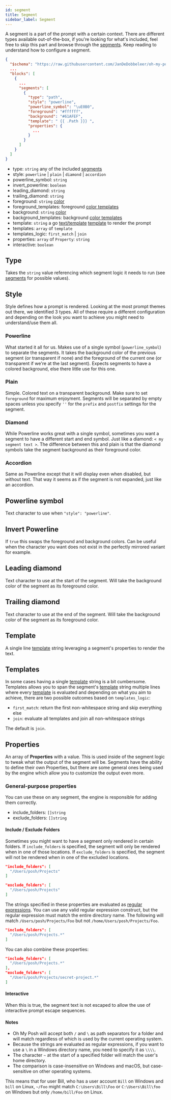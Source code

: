 ```yaml
---
id: segment
title: Segment
sidebar_label: Segment
---
```


A segment is a part of the prompt with a certain context. There are different types available out-of-the-box, if you're
looking for what's included, feel free to skip this part and browse through the [segments][segments]. Keep reading to
understand how to configure a segment.

```json
{
  "$schema": "https://raw.githubusercontent.com/JanDeDobbeleer/oh-my-posh/main/themes/schema.json",
  ...
  "blocks": [
    {
      ...
      "segments": [
        {
          "type": "path",
          "style": "powerline",
          "powerline_symbol": "\uE0B0",
          "foreground": "#ffffff",
          "background": "#61AFEF",
          "template": " {{ .Path }}} ",
          "properties": {
            ...
          }
        }
      ]
    }
  ]
}
```

- type: `string` any of the included [segments][segments]
- style: `powerline` | `plain` | `diamond` | `accordion`
- powerline_symbol: `string`
- invert_powerline: `boolean`
- leading_diamond: `string`
- trailing_diamond: `string`
- foreground: `string` [color][colors]
- foreground_templates: foreground [color templates][color-templates]
- background: `string` [color][colors]
- background_templates: background [color templates][color-templates]
- template: `string` a go [text/template][go-text-template] [template][templates] to render the prompt
- templates: `array` of `template`
- templates_logic: `first_match` | `join`
- properties: `array` of `Property`: `string`
- interactive: `boolean`

## Type

Takes the `string` value referencing which segment logic it needs to run (see [segments][segments] for possible values).

## Style

Style defines how a prompt is rendered. Looking at the most prompt
themes out there, we identified 3 types. All of these require a different configuration and depending on the look
you want to achieve you might need to understand/use them all.

### Powerline

What started it all for us. Makes use of a single symbol (`powerline_symbol`) to separate the segments. It takes the
background color of the previous segment (or transparent if none) and the foreground of the current one (or transparent
if we're at the last segment). Expects segments to have a colored background, else there little use for this one.

### Plain

Simple. Colored text on a transparent background. Make sure to set `foreground` for maximum enjoyment.
Segments will be separated by empty spaces unless you specify `''` for the `prefix` and `postfix` settings for the segment.

### Diamond

While Powerline works great with a single symbol, sometimes you want a segment to have a different start and end symbol.
Just like a diamond: `< my segment text >`. The difference between this and plain is that the diamond symbols take the
segment background as their foreground color.

### Accordion

Same as Powerline except that it will display even when disabled, but without text. That way it seems
as if the segment is not expanded, just like an accordion.

## Powerline symbol

Text character to use when `"style": "powerline"`.

## Invert Powerline

If `true` this swaps the foreground and background colors. Can be useful when the character you want does not exist
in the perfectly mirrored variant for example.

## Leading diamond

Text character to use at the start of the segment. Will take the background color of the segment as
its foreground color.

## Trailing diamond

Text character to use at the end of the segment. Will take the background color of the segment as its foreground color.

## Template

A single line [template][templates] string leveraging a segment's properties to render the text.

## Templates

In some cases having a single [template][templates] string is a bit cumbersome. Templates allows you to span the
segment's [template][templates] string multiple lines where every [template][templates] is evaluated and depending
on what you aim to achieve, there are two possible outcomes based on `templates_logic`:

- `first_match`: return the first non-whitespace string and skip everything else
- `join`: evaluate all templates and join all non-whitespace strings

The default is `join`.

## Properties

An array of **Properties** with a value. This is used inside of the segment logic to tweak what the output of the segment
will be. Segments have the ability to define their own Properties, but there are some general ones being used by the
engine which allow you to customize the output even more.

### General-purpose properties

You can use these on any segment, the engine is responsible for adding them correctly.

- include_folders: `[]string`
- exclude_folders: `[]string`

#### Include / Exclude Folders

Sometimes you might want to have a segment only rendered in certain folders. If `include_folders` is specified,
the segment will only be rendered when in one of those locations. If `exclude_folders` is specified, the segment
will not be rendered when in one of the excluded locations.

```json
"include_folders": [
  "/Users/posh/Projects"
]
```

```json
"exclude_folders": [
  "/Users/posh/Projects"
]
```

The strings specified in these properties are evaluated as [regular expressions][regex]. You
can use any valid regular expression construct, but the regular expression must match the entire directory
name. The following will match `/Users/posh/Projects/Foo` but not `/home/Users/posh/Projects/Foo`.

```json
"include_folders": [
  "/Users/posh/Projects.*"
]
```

You can also combine these properties:

```json
"include_folders": [
  "/Users/posh/Projects.*"
],
"exclude_folders": [
  "/Users/posh/Projects/secret-project.*"
]
```

#### Interactive

When this is true, the segment text is not escaped to allow the use of interactive prompt escape sequences.

#### Notes

- Oh My Posh will accept both `/` and `\` as path separators for a folder and will match regardless of which
is used by the current operating system.
- Because the strings are evaluated as regular expressions, if you want to use a `\` in a Windows
directory name, you need to specify it as `\\\\`.
- The character `~` at the start of a specified folder will match the user's home directory.
- The comparison is case-insensitive on Windows and macOS, but case-sensitive on other operating systems.

This means that for user Bill, who has a user account `Bill` on Windows and `bill` on Linux,  `~/Foo` might match
`C:\Users\Bill\Foo` or `C:\Users\Bill\foo` on Windows but only `/home/bill/Foo` on Linux.

[segments]: /docs/segments/angular
[colors]: /docs/configuration/colors
[go-text-template]: https://golang.org/pkg/text/template/
[sprig]: https://masterminds.github.io/sprig/
[regex]: https://www.regular-expressions.info/tutorial.html
[templates]: /docs/configuration/templates
[color-templates]: /docs/configuration/colors#color-templates
